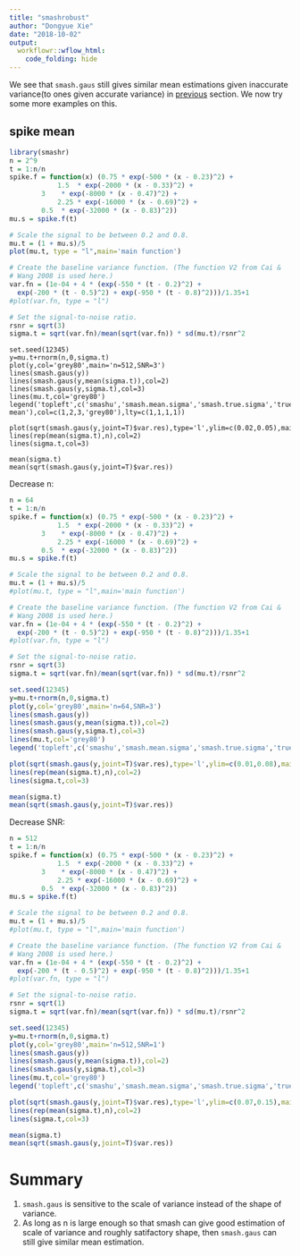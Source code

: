 ```yaml
---
title: "smashrobust"
author: "Dongyue Xie"
date: "2018-10-02"
output: 
  workflowr::wflow_html:
    code_folding: hide
---
```


We see that `smash.gaus` still gives similar mean estimations given inaccurate variance(to ones given accurate variance) in [previous](sigma2.html) section. We now try some more examples on this.

## spike mean

```r
library(smashr)
n = 2^9
t = 1:n/n
spike.f = function(x) (0.75 * exp(-500 * (x - 0.23)^2) +
            1.5  * exp(-2000 * (x - 0.33)^2) +
	    3    * exp(-8000 * (x - 0.47)^2) + 
            2.25 * exp(-16000 * (x - 0.69)^2) +
	    0.5  * exp(-32000 * (x - 0.83)^2))
mu.s = spike.f(t)

# Scale the signal to be between 0.2 and 0.8.
mu.t = (1 + mu.s)/5
plot(mu.t, type = "l",main='main function')

# Create the baseline variance function. (The function V2 from Cai &
# Wang 2008 is used here.)
var.fn = (1e-04 + 4 * (exp(-550 * (t - 0.2)^2) +
  exp(-200 * (t - 0.5)^2) + exp(-950 * (t - 0.8)^2)))/1.35+1
#plot(var.fn, type = "l")

# Set the signal-to-noise ratio.
rsnr = sqrt(3)
sigma.t = sqrt(var.fn)/mean(sqrt(var.fn)) * sd(mu.t)/rsnr^2

```

```t

set.seed(12345)
y=mu.t+rnorm(n,0,sigma.t)
plot(y,col='grey80',main='n=512,SNR=3')
lines(smash.gaus(y))
lines(smash.gaus(y,mean(sigma.t)),col=2)
lines(smash.gaus(y,sigma.t),col=3)
lines(mu.t,col='grey80')
legend('topleft',c('smashu','smash.mean.sigma','smash.true.sigma','true mean'),col=c(1,2,3,'grey80'),lty=c(1,1,1,1))

plot(sqrt(smash.gaus(y,joint=T)$var.res),type='l',ylim=c(0.02,0.05),main='sigma')
lines(rep(mean(sigma.t),n),col=2)
lines(sigma.t,col=3)

mean(sigma.t)
mean(sqrt(smash.gaus(y,joint=T)$var.res))
```

Decrease n:

```r
n = 64
t = 1:n/n
spike.f = function(x) (0.75 * exp(-500 * (x - 0.23)^2) +
            1.5  * exp(-2000 * (x - 0.33)^2) +
	    3    * exp(-8000 * (x - 0.47)^2) + 
            2.25 * exp(-16000 * (x - 0.69)^2) +
	    0.5  * exp(-32000 * (x - 0.83)^2))
mu.s = spike.f(t)

# Scale the signal to be between 0.2 and 0.8.
mu.t = (1 + mu.s)/5
#plot(mu.t, type = "l",main='main function')

# Create the baseline variance function. (The function V2 from Cai &
# Wang 2008 is used here.)
var.fn = (1e-04 + 4 * (exp(-550 * (t - 0.2)^2) +
  exp(-200 * (t - 0.5)^2) + exp(-950 * (t - 0.8)^2)))/1.35+1
#plot(var.fn, type = "l")

# Set the signal-to-noise ratio.
rsnr = sqrt(3)
sigma.t = sqrt(var.fn)/mean(sqrt(var.fn)) * sd(mu.t)/rsnr^2

set.seed(12345)
y=mu.t+rnorm(n,0,sigma.t)
plot(y,col='grey80',main='n=64,SNR=3')
lines(smash.gaus(y))
lines(smash.gaus(y,mean(sigma.t)),col=2)
lines(smash.gaus(y,sigma.t),col=3)
lines(mu.t,col='grey80')
legend('topleft',c('smashu','smash.mean.sigma','smash.true.sigma','true mean'),col=c(1,2,3,'grey80'),lty=c(1,1,1,1))

plot(sqrt(smash.gaus(y,joint=T)$var.res),type='l',ylim=c(0.01,0.08),main='sigma')
lines(rep(mean(sigma.t),n),col=2)
lines(sigma.t,col=3)

mean(sigma.t)
mean(sqrt(smash.gaus(y,joint=T)$var.res))
```

Decrease SNR:

```r
n = 512
t = 1:n/n
spike.f = function(x) (0.75 * exp(-500 * (x - 0.23)^2) +
            1.5  * exp(-2000 * (x - 0.33)^2) +
	    3    * exp(-8000 * (x - 0.47)^2) + 
            2.25 * exp(-16000 * (x - 0.69)^2) +
	    0.5  * exp(-32000 * (x - 0.83)^2))
mu.s = spike.f(t)

# Scale the signal to be between 0.2 and 0.8.
mu.t = (1 + mu.s)/5
#plot(mu.t, type = "l",main='main function')

# Create the baseline variance function. (The function V2 from Cai &
# Wang 2008 is used here.)
var.fn = (1e-04 + 4 * (exp(-550 * (t - 0.2)^2) +
  exp(-200 * (t - 0.5)^2) + exp(-950 * (t - 0.8)^2)))/1.35+1
#plot(var.fn, type = "l")

# Set the signal-to-noise ratio.
rsnr = sqrt(1)
sigma.t = sqrt(var.fn)/mean(sqrt(var.fn)) * sd(mu.t)/rsnr^2

set.seed(12345)
y=mu.t+rnorm(n,0,sigma.t)
plot(y,col='grey80',main='n=512,SNR=1')
lines(smash.gaus(y))
lines(smash.gaus(y,mean(sigma.t)),col=2)
lines(smash.gaus(y,sigma.t),col=3)
lines(mu.t,col='grey80')
legend('topleft',c('smashu','smash.mean.sigma','smash.true.sigma','true mean'),col=c(1,2,3,'grey80'),lty=c(1,1,1,1))

plot(sqrt(smash.gaus(y,joint=T)$var.res),type='l',ylim=c(0.07,0.15),main='sigma')
lines(rep(mean(sigma.t),n),col=2)
lines(sigma.t,col=3)

mean(sigma.t)
mean(sqrt(smash.gaus(y,joint=T)$var.res))
```

# Summary

1. `smash.gaus` is sensitive to the scale of variance instead of the shape of variance.
2. As long as n is large enough so that smash can give good estimation of scale of variance and roughly satifactory shape, then `smash.gaus` can still give similar mean estimation.